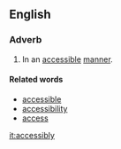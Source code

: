 ==English==
===Adverb===
#In an [[accessible]] [[manner]].

====Related words====
* [[accessible]]
* [[accessibility]]
* [[access]]

[[it:accessibly]]